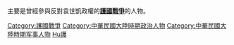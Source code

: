 主要是曾經參與反對袁世凱政權的'''[[護國戰爭|護國戰爭]]'''的人物。
[[Category:護國戰爭|Category:護國戰爭]]
[[Category:中華民國大陸時期政治人物|Category:中華民國大陸時期政治人物]]
[[Category:中華民國大陸時期军事人物|Category:中華民國大陸時期军事人物]]
[[Category:20世紀各衝突人物|Hu護]]